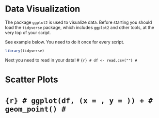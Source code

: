 # Data Visualization 

The package `ggplot2` is used to visualize data. Before starting you should load the `tidyverse` package, which includes `ggplot2` and other tools, at the very top of your script. 

See example below.
You need to do it once for every script.
```r
library(tidyverse)
```

Next you need to read in your data!
# ```{r}
# df <- read.csv("")
# ```


# Scatter Plots

# ```{r}
# ggplot(df, (x = , y = )) +
#   geom_point()
#  ```
